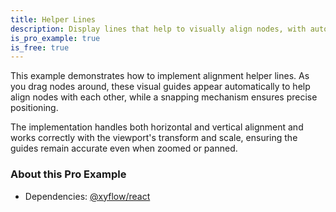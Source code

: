 ```yaml
---
title: Helper Lines
description: Display lines that help to visually align nodes, with automatic snapping for precise positioning and layout control.
is_pro_example: true
is_free: true
---
```


This example demonstrates how to implement alignment helper lines. As you drag nodes around, these visual guides appear automatically to help align nodes with each other, while a snapping mechanism ensures precise positioning.

The implementation handles both horizontal and vertical alignment and works correctly with the viewport's transform and scale, ensuring the guides remain accurate even when zoomed or panned.

<ProExampleViewer slug="helper-lines" />

### About this Pro Example

- Dependencies: [@xyflow/react](https://www.npmjs.com/package/@xyflow/react)
